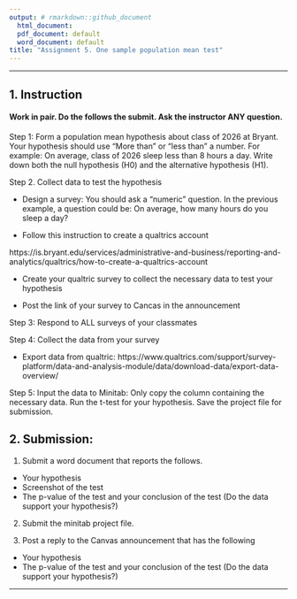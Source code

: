 ```yaml
---
output: # rmarkdown::github_document
  html_document:
  pdf_document: default
  word_document: default
title: "Assignment 5. One sample population mean test" 
---
```


---

## 1. Instruction

#### Work in pair. Do the follows the submit. Ask the instructor ANY question. 


Step 1: Form a population mean hypothesis about class of 2026 at Bryant. Your hypothesis should use "More than" or "less than" a number.  For example: On average, class of 2026 sleep less than 8 hours a day.   Write down both the null hypothesis (H0) and the alternative hypothesis (H1).

Step 2. Collect data to test the hypothesis

- Design a survey:  You should ask a "numeric" question. In the previous example, a question could be:  On average, how many hours do you sleep a day?

- Follow this instruction to create a qualtrics account

https://is.bryant.edu/services/administrative-and-business/reporting-and-analytics/qualtrics/how-to-create-a-qualtrics-account

- Create your qualtric survey to collect the necessary data to test your hypothesis


- Post the link of your survey to Cancas in the announcement 


Step 3: Respond to ALL surveys of your classmates


Step 4: Collect the data from your survey

- Export data from qualtric: https://www.qualtrics.com/support/survey-platform/data-and-analysis-module/data/download-data/export-data-overview/


Step 5: Input the data to Minitab: Only copy the column containing the necessary data. Run the t-test for your hypothesis. Save the project file for submission. 



## 2. Submission:

1. Submit a word document that reports the follows. 

-  Your hypothesis
-  Screenshot of the test
-  The p-value of the test and your conclusion of the test (Do the data support your hypothesis?)


2. Submit the minitab project file. 

3. Post a reply to the Canvas announcement that has the following

-  Your hypothesis
-  The p-value of the test and your conclusion of the test (Do the data support your hypothesis?)

---


